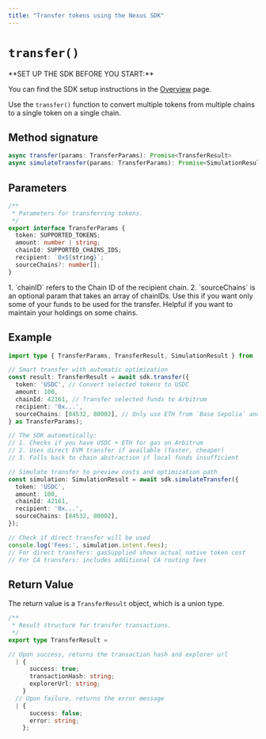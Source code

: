```yaml
---
title: "Transfer tokens using the Nexus SDK"
---
```



# `transfer()`

<Callout type="info">
**SET UP THE SDK BEFORE YOU START:**

You can find the SDK setup instructions in the [Overview](/nexus/avail-nexus-sdk/nexus-core/api-reference/) page.
</Callout>

Use the `transfer()` function to convert multiple tokens from multiple chains to a single token on a single chain.

## Method signature

```typescript showLineNumbers filename="Typescript"
async transfer(params: TransferParams): Promise<TransferResult>
async simulateTransfer(params: TransferParams): Promise<SimulationResult>
```

## Parameters

```typescript showLineNumbers filename="Typescript"
/**
 * Parameters for transferring tokens.
 */
export interface TransferParams {
  token: SUPPORTED_TOKENS;
  amount: number | string;
  chainId: SUPPORTED_CHAINS_IDS;
  recipient: `0x${string}`;
  sourceChains?: number[];
}
```

<Callout type="info">
1. `chainID` refers to the Chain ID of the recipient chain.
2. `sourceChains` is an optional param that takes an array of chainIDs.
Use this if you want only some of your funds to be used for the transfer.
Helpful if you want to maintain your holdings on some chains.
</Callout>

## Example

```typescript showLineNumbers filename="Typescript"
import type { TransferParams, TransferResult, SimulationResult } from '@avail-project/nexus-core';

// Smart transfer with automatic optimization
const result: TransferResult = await sdk.transfer({
  token: 'USDC', // Convert selected tokens to USDC
  amount: 100,
  chainId: 42161, // Transfer selected funds to Arbitrum
  recipient: '0x...',
  sourceChains: [84532, 80002], // Only use ETH from `Base Sepolia` and `Polygon Amoy` as sources for the transfer
} as TransferParams);

// The SDK automatically:
// 1. Checks if you have USDC + ETH for gas on Arbitrum
// 2. Uses direct EVM transfer if available (faster, cheaper)
// 3. Falls back to chain abstraction if local funds insufficient

// Simulate transfer to preview costs and optimization path
const simulation: SimulationResult = await sdk.simulateTransfer({
  token: 'USDC',
  amount: 100,
  chainId: 42161,
  recipient: '0x...',
  sourceChains: [84532, 80002], 
});

// Check if direct transfer will be used
console.log('Fees:', simulation.intent.fees);
// For direct transfers: gasSupplied shows actual native token cost
// For CA transfers: includes additional CA routing fees
```

## Return Value

The return value is a `TransferResult` object, which is a union type.

```typescript showLineNumbers filename="Typescript"
/**
 * Result structure for transfer transactions.
 */
export type TransferResult =

// Upon success, returns the transaction hash and explorer url
  | {
      success: true;
      transactionHash: string;
      explorerUrl: string;
    }
  // Upon failure, returns the error message
  | {
      success: false;
      error: string;
    };
```